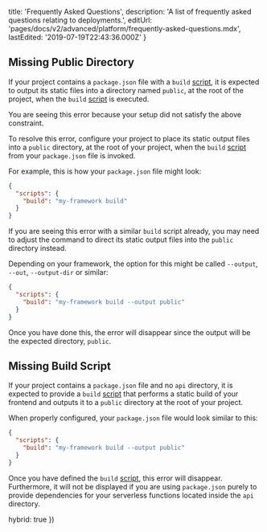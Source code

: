 
  title: 'Frequently Asked Questions',
  description: 'A list of frequently asked questions relating to deployments.',
  editUrl: 'pages/docs/v2/advanced/platform/frequently-asked-questions.mdx',
  lastEdited: '2019-07-19T22:43:36.000Z'
}

## Missing Public Directory

If your project contains a `package.json` file with a `build` [script](https://docs.npmjs.com/misc/scripts), it is expected to output its static files into a directory named `public`, at the root of the project, when the `build` [script](https://docs.npmjs.com/misc/scripts) is executed.

You are seeing this error because your setup did not satisfy the above constraint.

To resolve this error, configure your project to place its static output files into a `public` directory, at the root of your project, when the `build` [script](https://docs.npmjs.com/misc/scripts) from your `package.json` file is invoked.

For example, this is how your `package.json` file might look:

```json
{
  "scripts": {
    "build": "my-framework build"
  }
}
```

If you are seeing this error with a similar `build` script already, you may need to adjust the command to direct its static output files into the `public` directory instead.

Depending on your framework, the option for this might be called `--output`, `--out`, `--output-dir` or similar:

```json
{
  "scripts": {
    "build": "my-framework build --output public"
  }
}
```

Once you have done this, the error will disappear since the output will be the expected directory, `public`.

## Missing Build Script

If your project contains a `package.json` file and no `api` directory, it is expected to provide a `build` [script](https://docs.npmjs.com/misc/scripts) that performs a static build of your frontend and outputs it to a `public` directory at the root of your project.

When properly configured, your `package.json` file would look similar to this:

```json
{
  "scripts": {
    "build": "my-framework build --output public"
  }
}
```

Once you have defined the `build` [script](https://docs.npmjs.com/misc/scripts), this error will disappear. Furthermore, it will not be displayed if you are using `package.json` purely to provide dependencies for your serverless functions located inside the `api` directory.

  hybrid: true
})
